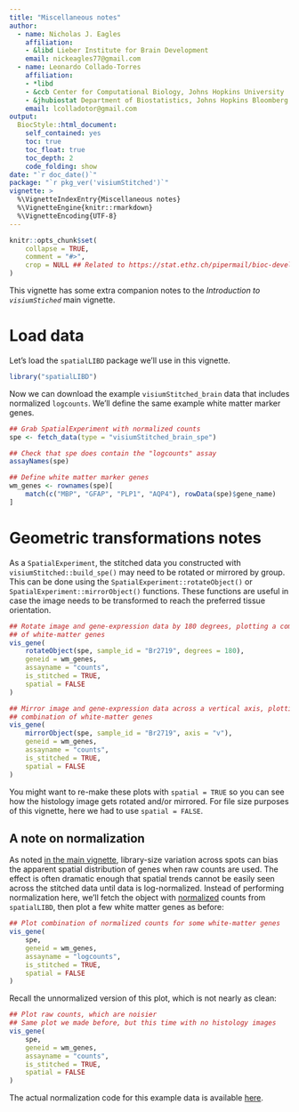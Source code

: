 ```yaml
---
title: "Miscellaneous notes"
author: 
  - name: Nicholas J. Eagles
    affiliation:
    - &libd Lieber Institute for Brain Development
    email: nickeagles77@gmail.com
  - name: Leonardo Collado-Torres
    affiliation:
    - *libd
    - &ccb Center for Computational Biology, Johns Hopkins University
    - &jhubiostat Department of Biostatistics, Johns Hopkins Bloomberg School of Public Health
    email: lcolladotor@gmail.com
output: 
  BiocStyle::html_document:
    self_contained: yes
    toc: true
    toc_float: true
    toc_depth: 2
    code_folding: show
date: "`r doc_date()`"
package: "`r pkg_ver('visiumStitched')`"
vignette: >
  %\VignetteIndexEntry{Miscellaneous notes}
  %\VignetteEngine{knitr::rmarkdown}
  %\VignetteEncoding{UTF-8}  
---
```


```r
knitr::opts_chunk$set(
    collapse = TRUE,
    comment = "#>",
    crop = NULL ## Related to https://stat.ethz.ch/pipermail/bioc-devel/2020-April/016656.html
)
```

This vignette has some extra companion notes to the _Introduction to `visiumStiched`_ main vignette.

# Load data

Let's load the `spatialLIBD` package we'll use in this vignette.

```r
library("spatialLIBD")
```

Now we can download the example `visiumStitched_brain` data that includes normalized `logcounts`. We'll define the same example white matter marker genes.

```r
## Grab SpatialExperiment with normalized counts
spe <- fetch_data(type = "visiumStitched_brain_spe")

## Check that spe does contain the "logcounts" assay
assayNames(spe)

## Define white matter marker genes
wm_genes <- rownames(spe)[
    match(c("MBP", "GFAP", "PLP1", "AQP4"), rowData(spe)$gene_name)
]
```


# Geometric transformations notes

As a `SpatialExperiment`, the stitched data you constructed with `visiumStitched::build_spe()` may need to be rotated or mirrored by group. This can be done using
the `SpatialExperiment::rotateObject()` or `SpatialExperiment::mirrorObject()` functions. These
functions are useful in case the image needs to be transformed to reach the preferred tissue orientation.

```r
## Rotate image and gene-expression data by 180 degrees, plotting a combination
## of white-matter genes
vis_gene(
    rotateObject(spe, sample_id = "Br2719", degrees = 180),
    geneid = wm_genes,
    assayname = "counts",
    is_stitched = TRUE,
    spatial = FALSE
)
```

```r
## Mirror image and gene-expression data across a vertical axis, plotting a
## combination of white-matter genes
vis_gene(
    mirrorObject(spe, sample_id = "Br2719", axis = "v"),
    geneid = wm_genes,
    assayname = "counts",
    is_stitched = TRUE,
    spatial = FALSE
)
```

You might want to re-make these plots with `spatial = TRUE` so you can see how the histology image gets rotated and/or mirrored. For file size purposes of this vignette, here we had to use `spatial = FALSE`.

## A note on normalization

As noted [in the main vignette](https://research.libd.org/visiumStitched/articles/visiumStitched.html#stitched-plotting), library-size variation across spots can bias the apparent spatial
distribution of genes when raw counts are used. The effect is often dramatic
enough that spatial trends cannot be easily seen across the stitched data until
data is log-normalized. Instead of performing normalization here, we'll fetch the
object with [normalized](https://bioconductor.org/books/3.19/OSCA.basic/normalization.html#normalization-by-deconvolution)
counts from `spatialLIBD`, then plot a few white matter genes as before:

```r
## Plot combination of normalized counts for some white-matter genes
vis_gene(
    spe,
    geneid = wm_genes,
    assayname = "logcounts",
    is_stitched = TRUE,
    spatial = FALSE
)
```

Recall the unnormalized version of this plot, which is not nearly as clean:

```r
## Plot raw counts, which are noisier
## Same plot we made before, but this time with no histology images
vis_gene(
    spe,
    geneid = wm_genes,
    assayname = "counts",
    is_stitched = TRUE,
    spatial = FALSE
)
```

The actual normalization code for this example data is available [here](https://github.com/LieberInstitute/visiumStitched_brain/blob/01eae0b12848b4ecbb6fe2dc9c07ad4257df3e47/code/03_stitching/02_build_spe.R#L43-L76).
